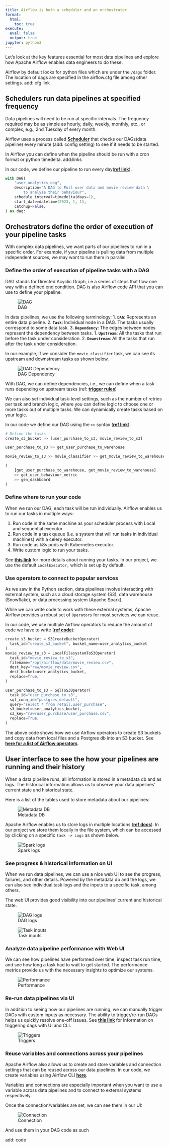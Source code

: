 ```yaml
---
title: Airflow is both a scheduler and an orchestrator
format:
  html:
    toc: true
execute:
  eval: false
  output: true
jupyter: python3
---
```





Let's look at the key features essential for most data pipelines and explore how Apache Airflow enables data engineers to do these.

Airflow by default looks for python files which are under the `/dags` folder. The location of dags are specified in the airflow.cfg file among other settings. add: cfg link

## Schedulers run data pipelines at specified frequency

Data pipelines will need to be run at specific intervals. The frequency required may be as simple as hourly, daily, weekly, monthly, etc., or complex, e.g., 2nd Tuesday of every month.

Airflow uses a process called **[Scheduler](https://airflow.apache.org/docs/apache-airflow/stable/administration-and-deployment/scheduler.html#dag-file-processing)** that checks our DAGs(data pipeline) every minute (add: config setting) to see if it needs to be started.

In Airflow you can define when the pipeline should be run with a cron format or python timedelta. add:links


In our code, we define our pipeline to run every day(**[ref link](https://github.com/josephmachado/beginner_de_project/blob/de8073bfa627373b5a19d8d5d6fa6622718b0785/dags/user_analytics.py#L44-L45)**).

```python
with DAG(
    "user_analytics_dag",
    description="A DAG to Pull user data and movie review data \
        to analyze their behaviour",
    schedule_interval=timedelta(days=1),
    start_date=datetime(2023, 1, 1),
    catchup=False,
) as dag:
```

## Orchestrators define the order of execution of your pipeline tasks

With complex data pipelines, we want parts of our pipelines to run in a specific order. For example, if your pipeline is pulling data from multiple independent sources, we may want to run them in parallel. 

### Define the order of execution of pipeline tasks with a DAG

DAG stands for Directed Acyclic Graph, i.e a series of steps that flow one way with a defined end condition. DAG is also Airflow code API that you can use to define your pipeline.


![DAG](/images/why-orc/dag.png)

In data pipelines, we use the following terminology:
1. **`DAG`**: Represents an entire data pipeline.
2. **`Task`**: Individual node in a DAG. The tasks usually correspond to some data task.
3. **`Dependency`**: The edges between nodes represent the dependency between tasks.
      1. **`Upstream`**: All the tasks that run before the task under consideration.
      2. **`Downstream`**: All the tasks that run after the task under consideration.

In our example, if we consider the `movie_classifier` task, we can see its upstream and downstream tasks as shown below.

![DAG Dependency](/images/why-orc/dagd.png)

With DAG, we can define dependencies, i.e., we can define when a task runs depending on upstream tasks (ref: **[trigger rules](https://airflow.apache.org/docs/apache-airflow/stable/core-concepts/dags.html#trigger-rules)**)

We can also set individual task-level settings, such as the number of retries per task and branch logic, where you can define logic to choose one or more tasks out of multiple tasks. We can dynamically create tasks based on your logic.

In our code we define our DAG using the `>>` syntax (**[ref link](https://github.com/josephmachado/beginner_de_project/blob/de8073bfa627373b5a19d8d5d6fa6622718b0785/dags/user_analytics.py#L126-L136)**).

```python
# Define the tasks 
create_s3_bucket >> [user_purchase_to_s3, movie_review_to_s3]

user_purchase_to_s3 >> get_user_purchase_to_warehouse

movie_review_to_s3 >> movie_classifier >> get_movie_review_to_warehouse

(
    [get_user_purchase_to_warehouse, get_movie_review_to_warehouse]
    >> get_user_behaviour_metric
    >> gen_dashboard
)
```

### Define where to run your code

When we run our DAG, each task will be run individually. Airflow enables us to run our tasks in multiple ways:

1. Run code in the same machine as your scheduler process with Local and sequential executor
2. Run code in a task queue (i.e. a system that will run tasks in individual machines) with a celery executor.
3. Run code as k8s pods with Kubernetes executor.
4. Write custom logic to run your tasks.

See **[this link](https://airflow.apache.org/docs/apache-airflow/stable/core-concepts/executor/index.html#)** for more details about running your tasks. In our project, we use the default `LocalExecutor,` which is set up by default.

### Use operators to connect to popular services

As we saw in the Python section, data pipelines involve interacting with external system, such as a cloud storage system (S3), data warehouse (Snowflake), or data processing system (Apache Spark).

While we can write code to work with these external systems, Apache Airflow provides a robust set of `Operators` for most services we can reuse.

In our code, we use multiple Airflow operators to reduce the amount of code we have to write (**[ref code](https://github.com/josephmachado/beginner_de_project/blob/master/dags/user_analytics.py)**):

```python
create_s3_bucket = S3CreateBucketOperator(
  task_id="create_s3_bucket", bucket_name=user_analytics_bucket
)
movie_review_to_s3 = LocalFilesystemToS3Operator(
  task_id="movie_review_to_s3",
  filename="/opt/airflow/data/movie_review.csv",
  dest_key="raw/movie_review.csv",
  dest_bucket=user_analytics_bucket,
  replace=True,
)

user_purchase_to_s3 = SqlToS3Operator(
  task_id="user_purchase_to_s3",
  sql_conn_id="postgres_default",
  query="select * from retail.user_purchase",
  s3_bucket=user_analytics_bucket,
  s3_key="raw/user_purchase/user_purchase.csv",
  replace=True,
)
```

The above code shows how we use Airflow operators to create S3 buckets and copy data from local files and a Postgres db into an S3 bucket. See **[here for a list of Airflow operators](https://airflow.apache.org/docs/apache-airflow-providers/operators-and-hooks-ref/index.html)**.

## User interface to see the how your pipelines are running and their history

When a data pipeline runs, all information is stored in a metadata db and as logs. The historical information allows us to observe your data pipelines' current state and historical state.

Here is a list of the tables used to store metadata about our pipelines:

![Metadata DB](/images/why-orc/meta.png)

Apache Airflow enables us to store logs in multiple locations (**[ref docs](https://airflow.apache.org/docs/apache-airflow/stable/administration-and-deployment/logging-monitoring/logging-architecture.html)**). In our project we store them locally in the file system, which can be accessed by clicking on a specific `task -> Logs` as shown below.

![Spark logs](/images/why-orc/tasklogs.png)

### See progress & historical information on UI

When we run data pipelines, we can use a nice web UI to see the progress, failures, and other details. Powered by the metadata db and the logs, we can also see individual task logs and the inputs to a specific task, among others.

The web UI provides good visibility into our pipelines' current and historical state.

![DAG logs](/images/why-orc/dagtask.png)

![Task inputs](/images/why-orc/taskip.png)

### Analyze data pipeline performance with Web UI

We can see how pipelines have performed over time, inspect task run time, and see how long a task had to wait to get started. The performance metrics provide us with the necessary insights to optimize our systems.

![Performance](/images/why-orc/perf.png)

### Re-run data pipelines via UI

In addition to seeing how our pipelines are running, we can manually trigger DAGs with custom inputs as necessary. The ability to trigger/re-run DAGs helps us quickly resolve one-off issues. See **[this link](https://airflow.apache.org/docs/apache-airflow/stable/core-concepts/dag-run.html#using-ui)** for information on triggering dags with UI and CLI.

![Triggers](/images/why-orc/trigger.png)

### Reuse variables and connections across your pipelines

Apache Airflow also allows us to create and store variables and connection settings that can be reused across our data pipelines. In our code, we create variables using Airflow CLI **[here](https://github.com/josephmachado/beginner_de_project/blob/master/containers/airflow/setup_conn.py)**.

Variables and connections are especially important when you want to use a variable across data pipelines and to connect to external systems respectively.

Once the connection/variables are set, we can see them in our UI:

![Connection](/images/why-orc/conn.png)

And use them in your DAG code as such

add: code


